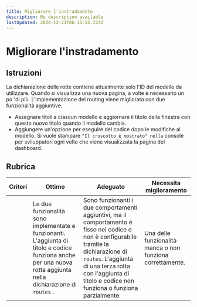```yaml
---
title: Migliorare l'instradamento
description: No description available
lastUpdated: 2024-12-21T06:11:55.324Z
---
```


# Migliorare l'instradamento

## Istruzioni

La dichiarazione delle rotte contiene attualmente solo l'ID del modello da utilizzare. Quando si visualizza una nuova pagina, a volte è necessario un po 'di più. L'implementazione del routing viene migliorata con due funzionalità aggiuntive:

- Assegnare titoli a ciascun modello e aggiornare il titolo della finestra con questo nuovo titolo quando il modello cambia.
- Aggiungere un'opzione per eseguire del codice dopo le modifiche al modello. Si vuole stampare `"Il cruscotto è mostrato" nella` console per sviluppatori ogni volta che viene visualizzata la pagina del dashboard.

## Rubrica

| Criteri | Ottimo | Adeguato | Necessita miglioramento |
| -------- | ---------------------------------------------------------------------------------------------------------------------------------- | ----------------------------------------------------------------------------------------------------------------------------------------------------------------------------------------- | ------------------------------------------------------- |
|          | Le due funzionalità sono implementate e funzionanti. L'aggiunta di titolo e codice funziona anche per una nuova rotta aggiunta nella dichiarazione di `routes` . | Sono funzionanti i due comportamenti aggiuntivi, ma il comportamento è fisso nel codice e non è configurabile tramite la dichiarazione di `routes`. L'aggiunta di una terza rotta con l'aggiunta di titolo e codice non funziona o funziona parzialmente. | Una delle funzionalità manca o non funziona correttamente. |
